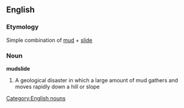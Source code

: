 == English ==
=== Etymology ===
Simple combination of [[mud]] + [[slide]]
=== Noun ===
[[Category:English nouns]]
'''mudslide'''
# A geological disaster in which a large amount of mud gathers and moves rapidly down a hill or slope